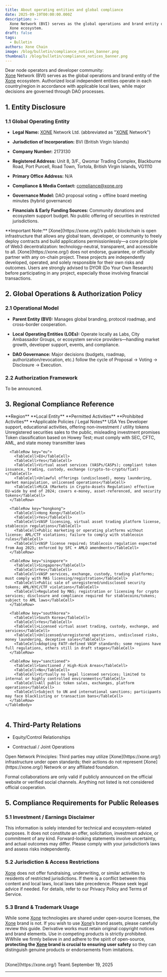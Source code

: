 ```yaml
---
title: About operating entities and global compliance
date: 2025-09-19T00:00:00.000Z
description: >-
  Xone Network (BVI) serves as the global operations and brand entity of the
  Xone ecosystem.
draft: false
tags:
  - Bulletin
authors: Xone Chain
image: /blog/bulletin/compliance_notices_banner.png
thumbnail: /blog/bulletin/compliance_notices_banner.png
---
```



Dear node operators and developer community:
<br/>
[Xone](https://xone.org/) Network (BVI) serves as the global operations and brand entity of the [Xone](https://xone.org/) ecosystem. Authorized local independent entities operate in each country/region in accordance with applicable local laws, while major decisions are governed through DAO processes.

## 1. Entity Disclosure
### 1.1 Global Operating Entity

- **Legal Name:** [XONE](https://xone.org/) Network Ltd. (abbreviated as "[XONE](https://xone.org/) Network")

- **Jurisdiction of Incorporation:** BVI (British Virgin Islands)

- **Company Number:** 2173130

- **Registered Address:** Unit 8, 3/F., Qwomar Trading Complex, Blackburne Road, Port Purcell, Road Town, Tortola, British Virgin Islands, VG1110

- **Primary Office Address:** N/A

- **Compliance & Media Contact:** <Link className='text-primaryHue' showAnchorIcon href="mailto:compliance@xone.org">compliance@xone.org</Link>

- **Governance Model:** DAO proposal voting + offline board meeting minutes (hybrid governance)

- **Financials & Early Funding Sources:** Community donations and ecosystem support budget. No public offering of securities in restricted jurisdictions.

<Callout type="warning" emoji="⚠️">
  **Important Note:**
  [Xone](https://xone.org/)’s public blockchain is open infrastructure that allows any global team, developer, or community to freely deploy contracts and build applications permissionlessly—a core principle of Web3 decentralization: technology-neutral, transparent, and accessible to all. [Xone](https://xone.org/) does not endorse, guarantee, or officially partner with any on-chain project. These projects are independently developed, operated, and solely responsible for their own risks and outcomes. Users are strongly advised to DYOR (Do Your Own Research) before participating in any project, especially those involving financial transactions.

</Callout>

## 2. Global Operations & Authorization Policy
### 2.1 Operational Model

- **Parent Entity (BVI):** Manages global branding, protocol roadmap, and cross-border cooperation.

- **Local Operating Entities (LOEs):** Operate locally as Labs, City Ambassador Groups, or ecosystem service providers—handling market growth, developer support, events, and compliance.

- **DAO Governance:** Major decisions (budgets, roadmap, authorization/revocation, etc.) follow the cycle of Proposal → Voting → Disclosure → Execution.

### 2.2 Authorization Framework

To be announced.

## 3. Regional Compliance Reference

<div className="overflow-x-auto">
  <Table removeWrapper aria-label="Region compliance table" className="mt-2">
    <TableHeader>
      <TableColumn>**Region**</TableColumn>
      <TableColumn>**Local Entity**</TableColumn>
      <TableColumn>**Permitted Activities**</TableColumn>
      <TableColumn>**Prohibited Activities**</TableColumn>
      <TableColumn>**Applicable Policies / Legal Notes**</TableColumn>
    </TableHeader>
    <TableBody>
      <TableRow key="usa">
        <TableCell>USA</TableCell>
        <TableCell>Yes</TableCell>
        <TableCell>Developer support, educational activities, offering non-investment / utility tokens</TableCell>
        <TableCell>Unregistered securities sales to the public, misleading investment promises</TableCell>
        <TableCell>Token classification based on Howey Test; must comply with SEC, CFTC, AML, and state money transmitter laws</TableCell>
      </TableRow>

      <TableRow key="eu">
        <TableCell>EU</TableCell>
        <TableCell>Yes</TableCell>
        <TableCell>Virtual asset services (VASPs/CASPs); compliant token issuance, trading, custody, exchange (crypto-to-crypto/fiat)</TableCell>
        <TableCell>Unlawful offerings (undisclosed), money laundering, market manipulation, unlicensed operations</TableCell>
        <TableCell>MiCA (Markets in Crypto-Assets Regulation) effective EU-wide by end of 2024; covers e-money, asset-referenced, and security tokens</TableCell>
      </TableRow>

      <TableRow key="hongkong">
        <TableCell>Hong Kong</TableCell>
        <TableCell>Yes</TableCell>
        <TableCell>VASP licensing, virtual asset trading platform license, stablecoin regulations</TableCell>
        <TableCell>Public marketing or operating platforms without license; AML/CTF violations; failure to comply with stablecoin rules</TableCell>
        <TableCell>VASP license required; Stablecoin regulation expected from Aug 2025; enforced by SFC + AMLO amendments</TableCell>
      </TableRow>

      <TableRow key="singapore">
        <TableCell>Singapore</TableCell>
        <TableCell>Yes</TableCell>
        <TableCell>VASP services, exchange, custody, trading platforms; must comply with MAS licensing/registration</TableCell>
        <TableCell>Public sale of unregistered/undisclosed security tokens; AML/KYC/CTF violations</TableCell>
        <TableCell>Regulated by MAS; registration or licensing for crypto services; disclosure and compliance required for stablecoins/tokens; subject to AML laws</TableCell>
      </TableRow>

      <TableRow key="southkorea">
        <TableCell>South Korea</TableCell>
        <TableCell>Yes</TableCell>
        <TableCell>Licensed virtual asset trading, custody, exchange, and services</TableCell>
        <TableCell>Unlicensed/unregistered operations, undisclosed risks, money laundering, deceptive sales</TableCell>
        <TableCell>Adopting FATF-defined VASP standards; some regions have full regulations, others still in draft stages</TableCell>
      </TableRow>

      <TableRow key="sanctioned">
        <TableCell>Sanctioned / High-Risk Areas</TableCell>
        <TableCell>No</TableCell>
        <TableCell>Virtually no legal licensed services; limited to internal or highly controlled environments</TableCell>
        <TableCell>All public token sales, exchanges, platform operations</TableCell>
        <TableCell>Subject to UN and international sanctions; participants may face blacklisting or transaction bans</TableCell>
      </TableRow>
    </TableBody>
  </Table>
</div>

## 4. Third-Party Relations

- Equity/Control Relationships

- Contractual / Joint Operations


<Callout type="warning" emoji="⚠️">
Open Network Principles: Third parties may utilize [Xone](https://xone.org/) infrastructure under open standards; their actions do not represent [Xone](https://xone.org/) Network or any affiliated foundation.

Formal collaborations are only valid if publicly announced on the official website or verified social channels. Anything not listed is not considered official cooperation.
</Callout>

## 5. Compliance Requirements for Public Releases
### 5.1 Investment / Earnings Disclaimer

This information is solely intended for technical and ecosystem-related purposes. It does not constitute an offer, solicitation, investment advice, or commitment of any kind. Forward-looking statements involve uncertainty, and actual outcomes may differ. Please comply with your jurisdiction’s laws and assess risks independently.

### 5.2 Jurisdiction & Access Restrictions

[Xone](https://xone.org/) does not offer fundraising, underwriting, or similar activities to residents of restricted jurisdictions. If there is a conflict between this content and local laws, local laws take precedence. Please seek legal advice if needed. For details, refer to our <Link className='text-primaryHue' showAnchorIcon href="/study/privacy">Privacy Policy</Link> and <Link className='text-primaryHue' showAnchorIcon href="/study/service">Terms of Service</Link>.

### 5.3 Brand & Trademark Usage

While some [Xone](https://xone.org/) technologies are shared under open-source licenses, the [Xone](https://xone.org/) brand is not. If you wish to use [Xone](https://xone.org/)’s brand assets, please carefully review <Link className='text-primaryHue' showAnchorIcon href="/study/media">this guide</Link>. Derivative works must retain original copyright notices and brand elements. <Link className='text-primaryHue' showAnchorIcon href="/study/media#what-you-cannot-do">Use in competing products is strictly prohibited</Link>.
<br/>
WWhile we firmly believe in and adhere to the spirit of open-source, **protecting the [Xone](https://xone.org/) brand is crucial to ensuring user safety** so they can distinguish genuine products or endorsements from imitations.  

<br/>
[Xone](https://xone.org/) Team\
September 19, 2025

---

<ContactInfo />
